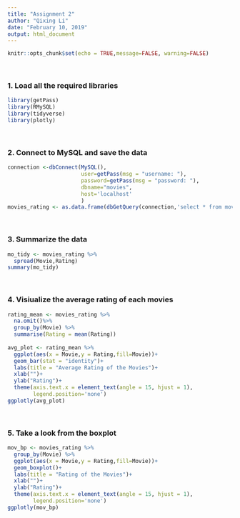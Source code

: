 ```yaml
---
title: "Assignment 2"
author: "Qixing Li"
date: "February 10, 2019"
output: html_document
---
```


```r
knitr::opts_chunk$set(echo = TRUE,message=FALSE, warning=FALSE)
```
<br>

### 1. Load all the required libraries
```r
library(getPass)
library(RMySQL)
library(tidyverse)
library(plotly)
```
<br>

### 2. Connect to MySQL and save the data 

```r
connection <-dbConnect(MySQL(),
                       user=getPass(msg = "username: "), 
                       password=getPass(msg = "password: "), 
                       dbname="movies",
                       host='localhost'
                       )
movies_rating <- as.data.frame(dbGetQuery(connection,'select * from movies_rating;'))
```
<br>

### 3. Summarize the data 
```r
mo_tidy <- movies_rating %>% 
  spread(Movie,Rating)
summary(mo_tidy)
```
<br>

### 4. Visiualize the average rating of each movies 
```r
rating_mean <- movies_rating %>%
  na.omit()%>%
  group_by(Movie) %>%
  summarise(Rating = mean(Rating))
  
avg_plot <- rating_mean %>%
  ggplot(aes(x = Movie,y = Rating,fill=Movie))+
  geom_bar(stat = "identity")+
  labs(title = "Average Rating of the Movies")+
  xlab("")+
  ylab("Rating")+
  theme(axis.text.x = element_text(angle = 15, hjust = 1),
        legend.position='none')
ggplotly(avg_plot)
```
<br>

### 5. Take a look from the boxplot  
```r
mov_bp <- movies_rating %>%
  group_by(Movie) %>%
  ggplot(aes(x = Movie,y = Rating,fill=Movie))+
  geom_boxplot()+
  labs(title = "Rating of the Movies")+
  xlab("")+
  ylab("Rating")+
  theme(axis.text.x = element_text(angle = 15, hjust = 1),
        legend.position='none')
ggplotly(mov_bp)
```

